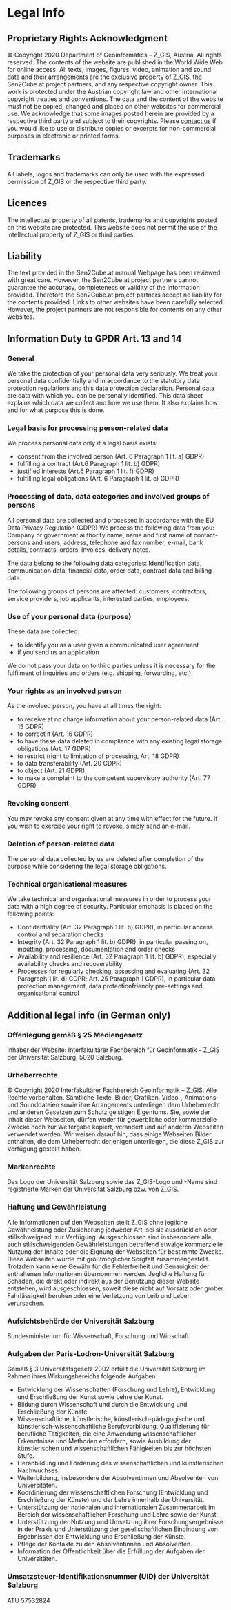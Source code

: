# Legal Info {#legal}

## Proprietary Rights Acknowledgment

© Copyright 2020 Department of Geoinformatics – Z_GIS, Austria. All rights reserved. The contents of the website are published in the World Wide Web for online access. All texts, images, figures, video, animation and sound data and their arrangements are the exclusive property of Z_GIS, the Sen2Cube.at project partners, and any respective copyright owner. This work is protected under the Austrian copyright law and other international copyright treaties and conventions. The data and the content of the website must not be copied, changed and placed on other websites for commercial use. We acknowledge that some images posted herein are provided by a respective third party and subject to their copyrights. Please [contact us](#contact) if you would like to use or distribute copies or excerpts for non-commercial purposes in electronic or printed forms.

## Trademarks

All labels, logos and trademarks can only be used with the expressed permission of Z_GIS or the respective third party.

## Licences

The intellectual property of all patents, trademarks and copyrights posted on this website are protected. This website does not permit the use of the intellectual property of Z_GIS or third parties.

## Liability

The text provided in the Sen2Cube.at manual Webpage has been reviewed with great care. However, the Sen2Cube.at project partners cannot guarantee the accuracy, completeness or validity of the information provided. Therefore the Sen2Cube.at project partners accept no liability for the contents provided. Links to other websites have been carefully selected. However, the project partners are not responsible for contents on any other websites.

## Information Duty to GPDR Art. 13 and 14

### General

We take the protection of your personal data very seriously. We treat your personal data confidentially and in accordance to the statutory data protection regulations and this data protection declaration. Personal data are data with which you can be personally identified. This data sheet explains which data we collect and how we use them. It also explains how and for what purpose this is done.


### Legal basis for processing person-related data

We process personal data only if a legal basis exists:

  - consent from the involved person (Art. 6 Paragraph 1 lit. a) GDPR)
  - fulfilling a contract (Art.6 Paragraph 1 lit. b) GDPR)
  - justified interests (Art.6 Paragraph 1 lit. f) GDPR)
  - fulfilling legal obligations (Art. 6 Paragraph 1 lit. c) GDPR)


### Processing of data, data categories and involved groups of persons

All personal data are collected and processed in accordance with the EU Data Privacy Regulation (GDPR) We process the following data from you: Company or government authority name, name and first name of contact-persons and users, address, telephone and fax number, e-mail, bank details, contracts, orders, invoices, delivery notes.

The data belong to the following data categories: Identification data, communication data, financial data, order data, contract data and billing data.

The following groups of persons are affected: customers, contractors, service providers, job applicants, interested parties, employees.


### Use of your personal data (purpose)

These data are collected:

  - to identify you as a user given a communicated user agreement
  - if you send us an application

We do not pass your data on to third parties unless it is necessary for the fulfilment of inquiries and orders (e.g. shipping, forwarding, etc.).


### Your rights as an involved person

As the involved person, you have at all times the right:

  - to receive at no charge information about your person-related data (Art. 15 GDPR)
  - to correct it (Art. 16 GDPR)
  - to have these data deleted in compliance with any existing legal storage obligations (Art. 17 GDPR)
  - to restrict (right to limitation of processing, Art. 18 GDPR)
  - to data transferability (Art. 20 GDPR)
  - to object (Art. 21 GDPR)
  - to make a complaint to the competent supervisory authority (Art. 77 GDPR)


### Revoking consent

You may revoke any consent given at any time with effect for the future. If you wish to exercise your right to revoke, simply send an [e-mail](#contact).


### Deletion of person-related data

The personal data collected by us are deleted after completion of the purpose while considering the legal storage obligations.


### Technical organisational measures

We take technical and organisational measures in order to process your data with a high degree of security. Particular emphasis is placed on the following points:

  - Confidentiality (Art. 32 Paragraph 1 lit. b) GDPR), in particular access control and separation checks
  - Integrity (Art. 32 Paragraph 1 lit. b) GDPR), in particular passing on, inputting, processing, documentation and order checks
  - Availability and resilience (Art. 32 Paragraph 1 lit. b) GDPR), especially availability checks and recoverability
  - Processes for regularly checking, assessing and evaluating (Art. 32 Paragraph 1 lit. d) GDPR; Art. 25 Paragraph 1 GDPR), in particular data protection management, data protectionfriendly pre-settings and organisational control


## Additional legal info (in German only)


### Offenlegung gemäß § 25 Mediengesetz

Inhaber der Website: Interfakultärer Fachbereich für Geoinformatik – Z_GIS der Universität Salzburg, 5020 Salzburg.


### Urheberrechte

© Copyright 2020 Interfakultärer Fachbereich Geoinformatik – Z_GIS. Alle Rechte vorbehalten. Sämtliche Texte, Bilder, Grafiken, Video-, Animations- und Sounddateien sowie ihre Arrangements unterliegen dem Urheberrecht und anderen Gesetzen zum Schutz geistigen Eigentums. Sie, sowie der Inhalt dieser Webseiten, dürfen weder für gewerbliche oder kommerzielle Zwecke noch zur Weitergabe kopiert, verändert und auf anderen Webseiten verwendet werden. Wir weisen darauf hin, dass einige Webseiten Bilder enthalten, die dem Urheberrecht derjenigen unterliegen, die diese Z_GIS zur Verfügung gestellt haben.


### Markenrechte

Das Logo der Universität Salzburg sowie das Z_GIS-Logo und -Name sind registrierte Marken der Universität Salzburg bzw. von Z_GIS.


### Haftung und Gewährleistung

Alle Informationen auf den Webseiten stellt Z_GIS ohne jegliche Gewährleistung oder Zusicherung jedweder Art, sei sie ausdrücklich oder stillschweigend, zur Verfügung. Ausgeschlossen sind insbesondere alle, auch stillschweigenden Gewährleistungen betreffend etwaige kommerzielle Nutzung der Inhalte oder die Eignung der Webseiten für bestimmte Zwecke. Diese Webseiten wurde mit größtmöglicher Sorgfalt zusammengestellt. Trotzdem kann keine Gewähr für die Fehlerfreiheit und Genauigkeit der enthaltenen Informationen übernommen werden. Jegliche Haftung für Schäden, die direkt oder indirekt aus der Benutzung dieser Website entstehen, wird ausgeschlossen, soweit diese nicht auf Vorsatz oder grober Fahrlässigkeit beruhen oder eine Verletzung von Leib und Leben verursachen.


### Aufsichtsbehörde der Universität Salzburg

Bundesministerium für Wissenschaft, Forschung und Wirtschaft


### Aufgaben der Paris-Lodron-Universität Salzburg

Gemäß § 3 Universitätsgesetz 2002 erfüllt die Universität Salzburg im Rahmen ihres Wirkungsbereichs folgende Aufgaben:

  - Entwicklung der Wissenschaften (Forschung und Lehre), Entwicklung und Erschließung der Kunst sowie Lehre der Kunst.
  - Bildung durch Wissenschaft und durch die Entwicklung und Erschließung der Künste.
  - Wissenschaftliche, künstlerische, künstlerisch-pädagogische und künstlerisch-wissenschaftliche Berufsvorbildung, Qualifizierung für berufliche Tätigkeiten, die eine Anwendung wissenschaftlicher Erkenntnisse und Methoden erfordern, sowie Ausbildung der künstlerischen und wissenschaftlichen Fähigkeiten bis zur höchsten Stufe.
  - Heranbildung und Förderung des wissenschaftlichen und künstlerischen Nachwuchses.
  - Weiterbildung, insbesondere der Absolventinnen und Absolventen von Universitäten.
  - Koordinierung der wissenschaftlichen Forschung (Entwicklung und Erschließung der Künste) und der Lehre innerhalb der Universität.
  - Unterstützung der nationalen und internationalen Zusammenarbeit im Bereich der wissenschaftlichen Forschung und Lehre sowie der Kunst.
  - Unterstützung der Nutzung und Umsetzung ihrer Forschungsergebnisse in der Praxis und Unterstützung der gesellschaftlichen Einbindung von Ergebnissen der Entwicklung und Erschließung der Künste.
  - Pflege der Kontakte zu den Absolventinnen und Absolventen.
  - Information der Öffentlichkeit über die Erfüllung der Aufgaben der Universitäten.


### Umsatzsteuer-Identifikationsnummer (UID) der Universität Salzburg

ATU 57532824
